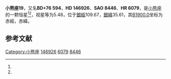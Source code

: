 {{Starbox begin
| name = 小熊座19
}}
{{Starbox observe
| epoch = [[J2000.0|J2000.0]]
| constell = [[小熊座|小熊座]]<ref name=SIMBAD>{{cite web
 | url=http://simbad.u-strasbg.fr/simbad/sim-id?Ident=HR+6079
 | title =Pulsating variable Star
 | publisher=Centre de Données astronomiques de Strasbourg
 | work=SIMBAD
 | accessdate=2012-07-13}}</ref><ref name=DATA>{{cite web
 | url=http://vizier.u-strasbg.fr/viz-bin/VizieR-5?-out.add=.&-source=5050&-corr=PK=HR&-out.max=9999&HR=6079
 | title =VizieR Detailed Page
 | accessdate=2012-07-13}}</ref>
| 星官 = 
| ra = {{RA|16|10|49.5}}<ref name=SIMBAD /><ref name=DATA />
| dec = {{DEC|+75|52|39}}<ref name=SIMBAD /><ref name=DATA />
| appmag_v = 5.48<ref name=SIMBAD /><ref name=DATA />
}}
{{Starbox character
| class = B8V<ref name=SIMBAD /><ref name=DATA />
| b-v = -0.11<ref name=SIMBAD /><ref name=DATA />
| u-b = -0.36<ref name=SIMBAD /><ref name=DATA />
| r-i = <ref name=SIMBAD /><ref name=DATA />
| variable = 
}}
{{Starbox astrometry
| radial_v = -0.36
| prop_mo_ra = -1
| parallax = 
| p_error = 
}}
{{Starbox catalog
| names =BD+76 594，[[SAO星表|SAO]] 8446，[[HD星表|HD]] 146926，[[HR星表|HR]] 6079}}
{{Starbox reference |Simbad=HR+6079}}
{{Starbox end}}

'''小熊座19'''，又名'''BD+76 594'''，'''HD 146926'''、'''SAO 8446'''、'''HR 6079'''，是[[小熊座|小熊座]]的一颗恒星<ref name=SIMBAD /><ref name=DATA />，视星等为5.48，位于[[銀道座標系|銀經]]109.67，[[銀道座標系|銀緯]]35.61，其[[B1900.0|B1900.0]]坐标为赤經{{RA|16|13|40.1}}，赤緯{{DEC|+76|35.61|46}}。

== 参考文献 ==
{{reflist}}

{{star-stub}}

{{小熊座恒星}}
[[Category:小熊座|Category:小熊座]]
[[Category:HD和HDE天體|146926]]
[[Category:HR天體|6079]]
[[Category:SAO天體|8446]]